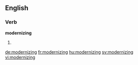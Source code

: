 ==English==

===Verb===
'''modernizing'''

# {{present participle of|modernize}}

[[de:modernizing]]
[[fr:modernizing]]
[[hu:modernizing]]
[[sv:modernizing]]
[[vi:modernizing]]